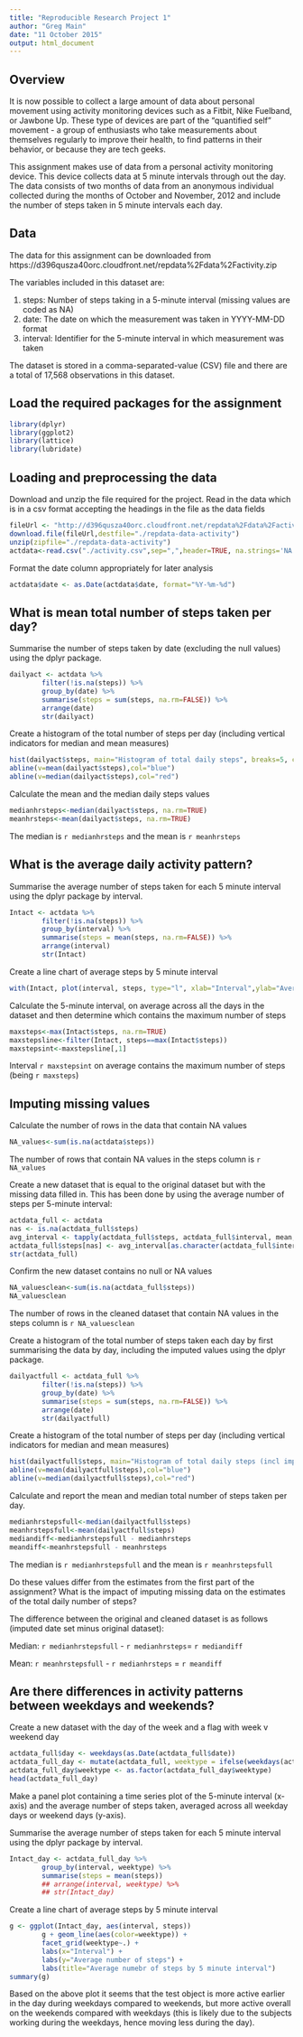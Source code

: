 ```yaml
---
title: "Reproducible Research Project 1"
author: "Greg Main"
date: "11 October 2015"
output: html_document
---
```

## Overview

It is now possible to collect a large amount of data about personal movement using activity monitoring devices such as a Fitbit, Nike Fuelband, or Jawbone Up. These type of devices are part of the "quantified self" movement - a group of enthusiasts who take measurements about themselves regularly to improve their health, to find patterns in their behavior, or because they are tech geeks. 

This assignment makes use of data from a personal activity monitoring device. This device collects data at 5 minute intervals through out the day. The data consists of two months of data from an anonymous individual collected during the months of October and November, 2012 and include the number of steps taken in 5 minute intervals each day.

## Data

The data for this assignment can be downloaded from https://d396qusza40orc.cloudfront.net/repdata%2Fdata%2Factivity.zip

The variables included in this dataset are:

1. steps: Number of steps taking in a 5-minute interval (missing values are coded as NA) 
2. date: The date on which the measurement was taken in YYYY-MM-DD format 
3. interval: Identifier for the 5-minute interval in which measurement was taken 

The dataset is stored in a comma-separated-value (CSV) file and there are a total of 17,568 observations in this dataset.

## Load the required packages for the assignment
```r
library(dplyr)
library(ggplot2)
library(lattice)
library(lubridate)
```

## Loading and preprocessing the data

Download and unzip the file required for the project. Read in the data which is in a csv format accepting the headings in the file as the data fields

```r
fileUrl <- "http://d396qusza40orc.cloudfront.net/repdata%2Fdata%2Factivity.zip"
download.file(fileUrl,destfile="./repdata-data-activity")
unzip(zipfile="./repdata-data-activity")
actdata<-read.csv("./activity.csv",sep=",",header=TRUE, na.strings='NA')
```

Format the date column appropriately for later analysis

```r
actdata$date <- as.Date(actdata$date, format="%Y-%m-%d")
```

## What is mean total number of steps taken per day?

Summarise the number of steps taken by date (excluding the null values) using the dplyr package.

```r
dailyact <- actdata %>% 
        filter(!is.na(steps)) %>%
        group_by(date) %>% 
        summarise(steps = sum(steps, na.rm=FALSE)) %>% 
        arrange(date)
        str(dailyact)
```

Create a histogram of the total number of steps per day (including vertical indicators for median and mean measures)

```r
hist(dailyact$steps, main="Histogram of total daily steps", breaks=5, col="grey", ylab="Occurrance", xlab="Daily number of steps")
abline(v=mean(dailyact$steps),col="blue")
abline(v=median(dailyact$steps),col="red")
```

Calculate the mean and the median daily steps values

```r
medianhrsteps<-median(dailyact$steps, na.rm=TRUE)
meanhrsteps<-mean(dailyact$steps, na.rm=TRUE)
```

The median is `r medianhrsteps` and the mean is `r meanhrsteps`

## What is the average daily activity pattern?

Summarise the average number of steps taken for each 5 minute interval using the dplyr package by interval.

```r
Intact <- actdata %>% 
        filter(!is.na(steps)) %>%
        group_by(interval) %>% 
        summarise(steps = mean(steps, na.rm=FALSE)) %>% 
        arrange(interval)
        str(Intact)
```


Create a line chart of average steps by 5 minute interval

```r
with(Intact, plot(interval, steps, type="l", xlab="Interval",ylab="Average number of steps", main="Average numebr of steps by 5 minute interval"))
```

Calculate the 5-minute interval, on average across all the days in the dataset and then determine which contains the maximum number of steps

```r
maxsteps<-max(Intact$steps, na.rm=TRUE)
maxstepsline<-filter(Intact, steps==max(Intact$steps))
maxstepsint<-maxstepsline[,1]
```

Interval `r maxstepsint` on average contains the maximum number of steps (being `r maxsteps`) 

## Imputing missing values

Calculate the number of rows in the data that contain NA values

```r
NA_values<-sum(is.na(actdata$steps))
```

The number of rows that contain NA values in the steps column is `r NA_values` 

Create a new dataset that is equal to the original dataset but with the missing data filled in. This has been done by using the average number of steps per 5-minute interval:

```r
actdata_full <- actdata
nas <- is.na(actdata_full$steps)
avg_interval <- tapply(actdata_full$steps, actdata_full$interval, mean, na.rm=TRUE, simplify=TRUE)
actdata_full$steps[nas] <- avg_interval[as.character(actdata_full$interval[nas])]
str(actdata_full)
```

Confirm the new dataset contains no null or NA values

```r
NA_valuesclean<-sum(is.na(actdata_full$steps))
NA_valuesclean
```

The number of rows in the cleaned dataset that contain NA values in the steps column is `r NA_valuesclean` 

Create a histogram of the total number of steps taken each day by first summarising the data by day, including the imputed values using the dplyr package.

```r
dailyactfull <- actdata_full %>% 
        filter(!is.na(steps)) %>%
        group_by(date) %>% 
        summarise(steps = sum(steps, na.rm=FALSE)) %>% 
        arrange(date)
        str(dailyactfull)
```

Create a histogram of the total number of steps per day (including vertical indicators for median and mean measures) 

```r
hist(dailyactfull$steps, main="Histogram of total daily steps (incl imputed values)", breaks=5, col="grey", ylab="Occurrance", xlab="Daily number of steps")
abline(v=mean(dailyactfull$steps),col="blue")
abline(v=median(dailyactfull$steps),col="red")
```

Calculate and report the mean and median total number of steps taken per day. 

```r
medianhrstepsfull<-median(dailyactfull$steps)
meanhrstepsfull<-mean(dailyactfull$steps)
mediandiff<-medianhrstepsfull - medianhrsteps
meandiff<-meanhrstepsfull - meanhrsteps 
```

The median is `r medianhrstepsfull` and the mean is `r meanhrstepsfull`

Do these values differ from the estimates from the first part of the assignment? What is the impact of imputing missing data on the estimates of the total daily number of steps?

The difference between the original and cleaned dataset is as follows (imputed date set minus original dataset): 

Median: `r medianhrstepsfull` - `r medianhrsteps`= `r mediandiff` 

Mean: `r meanhrstepsfull` - `r medianhrsteps` = `r meandiff` 

## Are there differences in activity patterns between weekdays and weekends?

Create a new dataset with the day of the week and a flag with week v weekend day

```r
actdata_full$day <- weekdays(as.Date(actdata_full$date))
actdata_full_day <- mutate(actdata_full, weektype = ifelse(weekdays(actdata_full$date) == "Saturday" | weekdays(actdata_full$date) == "Sunday", "weekend", "weekday"))
actdata_full_day$weektype <- as.factor(actdata_full_day$weektype)
head(actdata_full_day)
```

Make a panel plot containing a time series plot of the 5-minute interval (x-axis) and the average number of steps taken, averaged across all weekday days or weekend days (y-axis).

Summarise the average number of steps taken for each 5 minute interval using the dplyr package by interval.

```r
Intact_day <- actdata_full_day %>% 
        group_by(interval, weektype) %>% 
        summarise(steps = mean(steps)) 
        ## arrange(interval, weektype) %>%
        ## str(Intact_day)
```

Create a line chart of average steps by 5 minute interval

```r
g <- ggplot(Intact_day, aes(interval, steps))
        g + geom_line(aes(color=weektype)) +
        facet_grid(weektype~.) +
        labs(x="Interval") +
        labs(y="Average number of steps") +
        labs(title="Average numebr of steps by 5 minute interval")
summary(g)
```

Based on the above plot it seems that the test object is more active earlier in the day during weekdays compared to weekends, but more active overall on the weekends compared with weekdays (this is likely due to the subjects working during the weekdays, hence moving less during the day).
